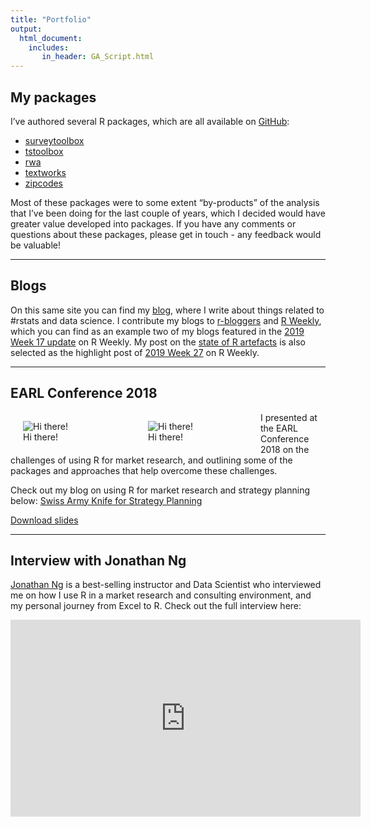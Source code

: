 ```yaml
---
title: "Portfolio"
output: 
  html_document:
    includes:
       in_header: GA_Script.html
---
```


## My packages

I've authored several R packages, which are all available on [GitHub](https://www.github.com/martinctc):

* [surveytoolbox](https://www.github.com/martinctc/surveytoolbox)
* [tstoolbox](https://www.github.com/martinctc/tstoolbox)
* [rwa](https://www.github.com/martinctc/rwa)
* [textworks](https://www.github.com/martinctc/textworks)
* [zipcodes](https://www.github.com/martinctc/zipcodes)

Most of these packages were to some extent "by-products" of the analysis that I've been doing for the last couple of years, which I decided would have greater value developed into packages. If you have any comments or questions about these packages, please get in touch - any feedback would be valuable!

---

## Blogs

On this same site you can find my [blog](https://martinctc.github.io/blog), where I write about things related to #rstats and data science. I contribute my blogs to [r-bloggers](https://www.r-bloggers.com/) and [R Weekly](https://rweekly.org), which you can find as an example two of my blogs featured in the [2019 Week 17 update](https://rweekly.org/2019-17.html) on R Weekly. My post on the [state of R artefacts](https://martinctc.github.io/blog/a-short-essay-on-duplicated-r-artefacts/) is also selected as the highlight post of [2019 Week 27](https://rweekly.org/2019-27.html) on R Weekly.

---

## EARL Conference 2018 

<div style="float:left; position:relative; width:200px; left: -20px;"> ![Hi there!](images/EARL01.jpeg) </div>
<div style="float:left; position:relative; width:200px; left: -20px;"> ![Hi there!](images/EARL02.jpeg) </div>

I presented at the EARL Conference 2018 on the challenges of using R for market research, and outlining some of the packages and approaches that help overcome these challenges. 

Check out my blog on using R for market research and strategy planning below:
[Swiss Army Knife for Strategy Planning](http://www.rainmakerscsi.com/blog/swiss-army-knife-strategy-planning)

<a href="downloads/EARL 2018 - Swiss Army Knife for Market Research - Martin Chan - 10 September 2018.pdf#" class="download" title="Download slides as PDF">Download slides</a>

---

## Interview with Jonathan Ng

[Jonathan Ng](https://datastrategywithjonathan.com/) is a best-selling instructor and Data Scientist who interviewed me on how I use R in a market research and consulting environment, and my personal journey from Excel to R. Check out the full interview here:

<iframe width="560" height="315" src="https://www.youtube.com/embed/o9wHpvIYBDM" frameborder="0" allowfullscreen></iframe>
